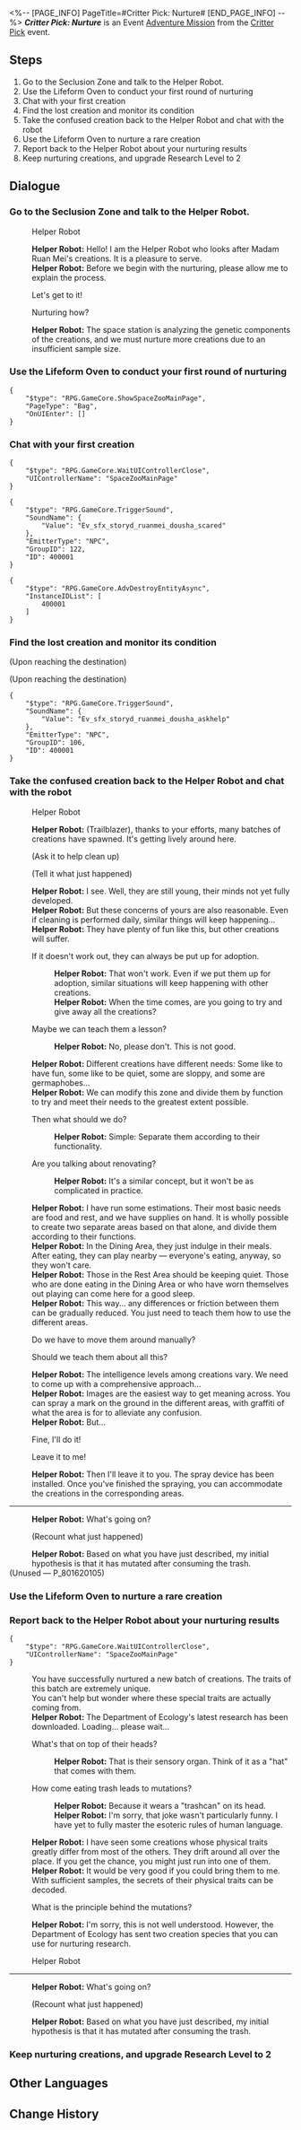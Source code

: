 <%-- [PAGE_INFO]
PageTitle=#Critter Pick: Nurture#
[END_PAGE_INFO] --%>
{{Stub|Dialogue.}}
{{Mission Infobox
|id            = 8016201
|title         = 
|image         = <!--Mission Critter Pick Nurture.png-->
|type          = Adventure
|event_name    = Critter Pick
|chapter       = Critter Pick
|requirements  = [[Trailblaze Continuance]] ''[[When the Stars of Ingenuity Shine]]'' completed
|summary       = <!--official mission summary from Fate's Atlas-->
|characters    = Helper Robot; Trailblazer
|startLocation = [[Herta Space Station]] - [[Supply Zone]]
|world         = Herta Space Station
|area          = Supply Zone
|prev          = 
|next          = Critter Pick: Care
|rewards       = Trailblaze EXP*100; Stellar Jade*20; Traveler's Guide*3; Lost Crystal*2; Credit*20,000
}}
'''''Critter Pick: Nurture''''' is an Event [[Adventure Mission]] from the [[Critter Pick]] event.

==Steps==
# Go to the Seclusion Zone and talk to the Helper Robot.
# Use the Lifeform Oven to conduct your first round of nurturing
# Chat with your first creation
# Find the lost creation and monitor its condition
# Take the confused creation back to the Helper Robot and chat with the robot
# Use the Lifeform Oven to nurture a rare creation
# Report back to the Helper Robot about your nurturing results
# Keep nurturing creations, and upgrade Research Level to 2

<!--
==Gameplay Notes==

--><!--
==Trial Character==

-->
==Dialogue==
{{Stub Dialogue}}
{{Dialogue End}}

===Go to the Seclusion Zone and talk to the Helper Robot.{{subst:void|<!--801620103-->}}===
{{Mission Description|type=adventure|location=Seclusion Zone|update|The genius' visit left behind mysterious creations from Ruan Mei on the space station. Asta has tasked you with nurturing these weird little lifeforms, and she's even prepared a Lifeform Oven and Helper Robot for you with Screwllum.<br />How exactly do you nurture creations? Let's ask the Helper Robot first.}}
{{Dialogue Start}}

:{{DIcon|Talk}} Helper Robot
:'''Helper Robot:''' Hello! I am the Helper Robot who looks after Madam Ruan Mei's creations. It is a pleasure to serve.
:'''Helper Robot:''' Before we begin with the nurturing, please allow me to explain the process.
:{{DIcon|Arrow}} Let's get to it!
:{{DIcon|Arrow}} Nurturing how?
:'''Helper Robot:''' The space station is analyzing the genetic components of the creations, and we must nurture more creations due to an insufficient sample size.
:{{tx}}
{{Dialogue End}}

===Use the Lifeform Oven to conduct your first round of nurturing{{subst:void|<!--801620111-->}}===
{{Dialogue Start}}
<pre>{
	"$type": "RPG.GameCore.ShowSpaceZooMainPage",
	"PageType": "Bag",
	"OnUIEnter": []
}</pre>
{{Dialogue End}}

===Chat with your first creation{{subst:void|<!--801620105-->}}===
{{Mission Description|type=adventure|location=Seclusion Zone|update|Oh, with the Helper Robot's assistance, you manage to use the Lifeform Oven to nurture a new lifeform.<br />What should this new creation call you? How are you going to take care of it? Suddenly, you begin to feel somewhat closer to the parenting experience...}}
{{Dialogue Start}}
<pre>{
	"$type": "RPG.GameCore.WaitUIControllerClose",
	"UIControllerName": "SpaceZooMainPage"
}</pre>
:{{tx}}
<pre>{
	"$type": "RPG.GameCore.TriggerSound",
	"SoundName": {
		"Value": "Ev_sfx_storyd_ruanmei_dousha_scared"
	},
	"EmitterType": "NPC",
	"GroupID": 122,
	"ID": 400001
}</pre>
:<!--0.6-second delay-->
<pre>{
	"$type": "RPG.GameCore.AdvDestroyEntityAsync",
	"InstanceIDList": [
		400001
	]
}</pre>
:{{Black Screen|It whizzes out before you're even able to see what color its tail is.}}
:{{tx}}

{{Dialogue End}}

===Find the lost creation and monitor its condition{{subst:void|<!--801620110-->}}===
{{Mission Description|type=adventure|location=Seclusion Zone|update|The newly nurtured creation is a little shy and fearfully bolts out of your sight. The Helper Robot tells you it's not safe outside, so you should rush after it quickly.<br />But then again, this kind of sifting around through trash like this... Your knees and back are not going to thank you.}}
{{Dialogue Start}}
;(Upon reaching the destination)

;(Upon reaching the destination)
<pre>{
	"$type": "RPG.GameCore.TriggerSound",
	"SoundName": {
		"Value": "Ev_sfx_storyd_ruanmei_dousha_askhelp"
	},
	"EmitterType": "NPC",
	"GroupID": 106,
	"ID": 400001
}</pre>
{{Dialogue End}}

===Take the confused creation back to the Helper Robot and chat with the robot{{subst:void|<!--801620107-->}}===
{{Mission Description|type=adventure|location=Seclusion Zone|update|You manage to successfully find the lost creation, and... you discover a mysterious mutation on it for which you have no explanation. Better head back and ask the Helper Robot about it.<br />Does eating trash makes them evolve? Something seems off just thinking about it...}}
{{Dialogue Start}}

:{{DIcon|undefined}} Helper Robot
:{{tx}}
:'''Helper Robot:''' (Trailblazer), thanks to your efforts, many batches of creations have spawned. It's getting lively around here.
:{{DIcon|Arrow}} (Ask it to help clean up)
:{{DIcon|Arrow}} (Tell it what just happened)
:'''Helper Robot:''' I see. Well, they are still young, their minds not yet fully developed.
:'''Helper Robot:''' But these concerns of yours are also reasonable. Even if cleaning is performed daily, similar things will keep happening...
:'''Helper Robot:''' They have plenty of fun like this, but other creations will suffer.
:{{DIcon|Arrow}} If it doesn't work out, they can always be put up for adoption.
::'''Helper Robot:''' That won't work. Even if we put them up for adoption, similar situations will keep happening with other creations.
::'''Helper Robot:''' When the time comes, are you going to try and give away all the creations?
:{{DIcon|Arrow}} Maybe we can teach them a lesson?
::'''Helper Robot:''' No, please don't. This is not good.
:'''Helper Robot:''' Different creations have different needs: Some like to have fun, some like to be quiet, some are sloppy, and some are germaphobes...
:'''Helper Robot:''' We can modify this zone and divide them by function to try and meet their needs to the greatest extent possible.
:{{DIcon|Arrow}} Then what should we do?
::'''Helper Robot:''' Simple: Separate them according to their functionality.
:{{DIcon|Arrow}} Are you talking about renovating?
::'''Helper Robot:''' It's a similar concept, but it won't be as complicated in practice.
:'''Helper Robot:''' I have run some estimations. Their most basic needs are food and rest, and we have supplies on hand. It is wholly possible to create two separate areas based on that alone, and divide them according to their functions.
:'''Helper Robot:''' In the Dining Area, they just indulge in their meals. After eating, they can play nearby &mdash; everyone's eating, anyway, so they won't care.
:'''Helper Robot:''' Those in the Rest Area should be keeping quiet. Those who are done eating in the Dining Area or who have worn themselves out playing can come here for a good sleep.
:'''Helper Robot:''' This way... any differences or friction between them can be gradually reduced. You just need to teach them how to use the different areas.
:{{DIcon|Arrow}} Do we have to move them around manually?
:{{DIcon|Arrow}} Should we teach them about all this?
:'''Helper Robot:''' The intelligence levels among creations vary. We need to come up with a comprehensive approach...
:'''Helper Robot:''' Images are the easiest way to get meaning across. You can spray a mark on the ground in the different areas, with graffiti of what the area is for to alleviate any confusion.
:'''Helper Robot:''' But...
:{{DIcon|Arrow}} Fine, I'll do it!
:{{DIcon|Arrow}} Leave it to me!
:'''Helper Robot:''' Then I'll leave it to you. The spray device has been installed. Once you've finished the spraying, you can accommodate the creations in the corresponding areas.
:{{tx}}
----
:{{tx}}
:'''Helper Robot:''' What's going on?
:{{DIcon|Arrow}} (Recount what just happened)
:'''Helper Robot:''' Based on what you have just described, my initial hypothesis is that it has mutated after consuming the trash.
:{{tx}}
;(Unused &mdash; P_801620105)

{{Dialogue End}}

===Use the Lifeform Oven to nurture a rare creation{{subst:void|<!--801620108-->}}===
{{Mission Description|type=adventure|location=Seclusion Zone|update|"Mutation" is not common among creations. The Helper Robot asks you to keep nurturing it using the approach just outlined and see if you can crack the mystery behind Ruan Mei's creations.}}
{{Dialogue Start}}
{{Dialogue End}}

===Report back to the Helper Robot about your nurturing results{{subst:void|<!--801620102-->}}===
{{Mission Description|type=adventure|location=Seclusion Zone|update|So... this kind of "mutation" can actually be generated by a recipe? Your nurturing results have confirmed it. Go report back to the Helper Robot immediately. This will definitely come in useful with the space station's special research into creations.}}
{{Dialogue Start}}
<pre>{
	"$type": "RPG.GameCore.WaitUIControllerClose",
	"UIControllerName": "SpaceZooMainPage"
}</pre>
:{{Black Screen|You have successfully nurtured a new batch of creations. The traits of this batch are extremely unique.}}
:{{Black Screen|You can't help but wonder where these special traits are actually coming from.}}
:You have successfully nurtured a new batch of creations. The traits of this batch are extremely unique.
:You can't help but wonder where these special traits are actually coming from.
:'''Helper Robot:''' The Department of Ecology's latest research has been downloaded. Loading... please wait...
:{{DIcon|Arrow}} What's that on top of their heads?
::'''Helper Robot:''' That is their sensory organ. Think of it as a "hat" that comes with them.
:{{DIcon|Arrow}} How come eating trash leads to mutations?
::'''Helper Robot:''' Because it wears a "trashcan" on its head.
::'''Helper Robot:''' I'm sorry, that joke wasn't particularly funny. I have yet to fully master the esoteric rules of human language.
:'''Helper Robot:''' I have seen some creations whose physical traits greatly differ from most of the others. They drift around all over the place. If you get the chance, you might just run into one of them.
:'''Helper Robot:''' It would be very good if you could bring them to me. With sufficient samples, the secrets of their physical traits can be decoded.
:{{DIcon|Arrow}} What is the principle behind the mutations?
:'''Helper Robot:''' I'm sorry, this is not well understood. However, the Department of Ecology has sent two creation species that you can use for nurturing research.
:{{tx}}

:{{DIcon|Talk}} Helper Robot
----
:{{tx}}
:'''Helper Robot:''' What's going on?
:{{DIcon|Arrow}} (Recount what just happened)
:'''Helper Robot:''' Based on what you have just described, my initial hypothesis is that it has mutated after consuming the trash.
:{{tx}}

{{Dialogue End}}

===Keep nurturing creations, and upgrade Research Level to 2{{subst:void|<!--801620109-->}}===
{{Mission Description|type=adventure|location=Seclusion Zone|update|There are still several special creations wandering around the space station. The researchers need enough samples to crack the secret behind their physical traits. The weight of this task now rests upon your shoulders...}}
{{Dialogue Start}}
{{Dialogue End}}

==Other Languages==
{{Other Languages
|en   = Critter Pick: Nurture
|zhs  = 异宠拾遗：培育
|zht  = 異寵拾遺：培育
|ja   = わくわくワンダーペット：培養
|ko   = 이색 펫 연구: 육성
|es   = Búsqueda de mascotas exóticas: desarrollo
|fr   = Chasse aux créatures insolites&nbsp;: Élevage
|ru   = Охота на экзотических питомцев: Взращивание
|th   = รวบรวมสิ่งมีชีวิตสุดแปลก: เพาะเลี้ยง
|vi   = Góp Nhặt Thú Cưng: Nuôi Dưỡng
|de   = Exotische Haustiersammlung: Kultivierung
|id   = Budi Daya Makhluk Eksotis: Pengembangan
|pt   = Escolha de Criaturas: Cuidado
}}

==Change History==
{{Change History|1.6}}

